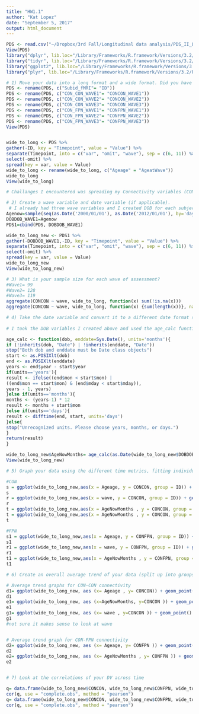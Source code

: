 ```yaml
---
title: "HW1.1"
author: "Kat Lopez"
date: "September 5, 2017"
output: html_document
---
```


```r
PDS <- read.csv("~/Dropbox/3rd Fall/Longitudinal data analysis/PDS_II_LI_reduced_09_01_17.csv") # wide format
View(PDS)
library("dplyr", lib.loc="/Library/Frameworks/R.framework/Versions/3.2/Resources/library")
library("tidyr", lib.loc="/Library/Frameworks/R.framework/Versions/3.2/Resources/library")
library("ggplot2", lib.loc="/Library/Frameworks/R.framework/Versions/3.2/Resources/library")
library("plyr", lib.loc="/Library/Frameworks/R.framework/Versions/3.2/Resources/library")

# 1) Move your data into a long format and a wide format. Did you have any specific challenges that you encountered? If so, discuss them.
PDS <- rename(PDS, c("Subid_fMRI"= "ID"))
PDS <- rename(PDS, c("CON_CON_WAVE1"= "CONCON_WAVE1"))
PDS <- rename(PDS, c("CON_CON_WAVE2"= "CONCON_WAVE2"))
PDS <- rename(PDS, c("CON_CON_WAVE3"= "CONCON_WAVE3"))
PDS <- rename(PDS, c("CON_FPN_WAVE1"= "CONFPN_WAVE1"))
PDS <- rename(PDS, c("CON_FPN_WAVE2"= "CONFPN_WAVE2"))
PDS <- rename(PDS, c("CON_FPN_WAVE3"= "CONFPN_WAVE3"))
View(PDS)


wide_to_long <- PDS %>%
gather(-ID, key = "Timepoint", value = "Value") %>%
separate(Timepoint, into = c("var", "omit", "wave"), sep = c(6, 11)) %>%
select(-omit) %>%
spread(key = var, value = Value)
wide_to_long <- rename(wide_to_long, c("Ageage" = "AgeatWave"))
wide_to_long
View(wide_to_long)

# Challanges I encountered was spreading my Connectivity variables (CONCON, CONFPN) into two seperate columns. Changing the variables names so that they mateched in terms of length allowed me to use "sep=" to seperate then spread them. 

```


```r
# 2) Create a wave variable and date variable (if applicable).
 # I already had three wave variables and I created DOB for each subject as my date variable 
Agenow=sample(seq(as.Date('2000/01/01'), as.Date('2012/01/01'), by='day'), 136)
DOBDOB_WAVE1=Agenow
PDS1=cbind(PDS, DOBDOB_WAVE1)

wide_to_long_new <- PDS1 %>%
gather(-DOBDOB_WAVE1,-ID, key = "Timepoint", value = "Value") %>%
separate(Timepoint, into = c("var", "omit", "wave"), sep = c(6, 11)) %>%
select(-omit) %>%
spread(key = var, value = Value)
wide_to_long_new
View(wide_to_long_new)
```

```r
# 3) What is your sample size for each wave of assessment?
#Wave1= 99
#Wave2= 128
#Wave3= 119
aggregate(CONCON ~ wave, wide_to_long, function(x) sum(!is.na(x)))
aggregate(CONCON ~ wave, wide_to_long, function(x) {sum(length(x))}, na.action=na.omit)

```

```r
# 4) Take the date variable and convert it to a different date format such as time in study or age (if appropriate). What scale is most suitable for your analyses? (weeks/months/years?)
 
# I took the DOB variables I created above and used the age_calc function (below) to calculate current Age in months. For my research questions, I think it makes me sense to think of age in years, although ages in months is commonly used in developmental neuroimaging studies, so I think I could use both. 

age_calc <- function(dob, enddate=Sys.Date(), units='months'){
if (!inherits(dob, "Date") | !inherits(enddate, "Date"))
stop("Both dob and enddate must be Date class objects")
start <- as.POSIXlt(dob)
end <- as.POSIXlt(enddate)
years <- end$year - start$year
if(units=='years'){
result <- ifelse((end$mon < start$mon) |
((end$mon == start$mon) & (end$mday < start$mday)),
years - 1, years)
}else if(units=='months'){
months <- (years-1) * 12
result <- months + start$mon
}else if(units=='days'){
result <- difftime(end, start, units='days')
}else{
stop("Unrecognized units. Please choose years, months, or days.")
}
return(result)
}

wide_to_long_new$AgeNowMonths= age_calc(as.Date(wide_to_long_new$DOBDOB_WAVE1, "%Y%m%d"), units = "months")
View(wide_to_long_new)


```


```r
# 5) Graph your data using the different time metrics, fitting individual curves for each person.

#CON
s = ggplot(wide_to_long_new,aes(x = Ageage, y = CONCON, group = ID)) + geom_line() + aes(colour = factor(ID)) + guides(colour=FALSE)
s
r = ggplot(wide_to_long_new,aes(x = wave, y = CONCON, group = ID)) + geom_line() + aes(colour = factor(ID)) + guides(colour=FALSE)
r
t = ggplot(wide_to_long_new,aes(x = AgeNowMonths , y = CONCON, group = ID)) + geom_line() + aes(colour = factor(ID)) + guides(colour=FALSE)
t = ggplot(wide_to_long_new,aes(x = AgeNowMonths , y = CONCON, group = ID)) + geom_line() + aes(colour = factor(ID)) + guides(colour=FALSE)
t

#FPN
s1 = ggplot(wide_to_long_new,aes(x = Ageage, y = CONFPN, group = ID)) + geom_line() + aes(colour = factor(ID)) + guides(colour=FALSE)
s1
r1 = ggplot(wide_to_long_new,aes(x = wave, y = CONFPN, group = ID)) + geom_line() + aes(colour = factor(ID)) + guides(colour=FALSE)
r1
t1 = ggplot(wide_to_long_new,aes(x = AgeNowMonths , y = CONFPN, group = ID)) + geom_line() + aes(colour = factor(ID)) + guides(colour=FALSE)
t1

```

```r

# 6) Create an overall average trend of your data (split up into groups if appropriate). Attempt to color your individual data points and/or shade different lines (highlight some particiapnts, highlight the average trend line but not the individual level lines)

# Average trend graphs for CON-CON connectivity 
d1= ggplot(wide_to_long_new, aes (x= Ageage , y= CONCON)) + geom_point() + stat_smooth() + labs (x= "Age (Years)", y= "CON-CON connectivity")
d1
e1= ggplot(wide_to_long_new, aes (x=AgeNowMonths, y=CONCON )) + geom_point() + stat_smooth() + labs (x= "Age (Months)", y= "CON-CON connectivity ")
e1
g1= ggplot(wide_to_long_new, aes (x= wave , y=CONCON )) + geom_point() + stat_smooth() + labs (x= "Wave", y= "CON-CON connectivity")
g1
#not sure it makes sense to look at wave


# Average trend graph for CON-FPN connectivity
d2= ggplot(wide_to_long_new, aes (x= Ageage, y= CONFPN )) + geom_point() + stat_smooth() + labs (x= "Age (Years)", y= " CON-FPN connectivity ")
d2
e2= ggplot(wide_to_long_new, aes (x= AgeNowMonths , y= CONFPN )) + geom_point() + stat_smooth() + labs (x= "Age (Months)", y= " CON-FPN connectivity ")
e2



```

```r
# 7) Look at the correlations of your DV across time

q= data.frame(wide_to_long_new$CONCON, wide_to_long_new$CONFPN, wide_to_long_new$Ageage)
cor(q, use = "complete.obs", method = "pearson")
q= data.frame(wide_to_long_new$CONCON, wide_to_long_new$CONFPN, wide_to_long_new$AgeNowMonths)
cor(q, use = "complete.obs", method = "pearson")

```